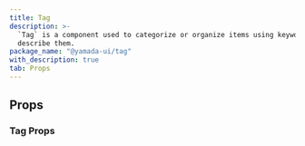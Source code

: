 ```yaml
---
title: Tag
description: >-
  `Tag` is a component used to categorize or organize items using keywords that
  describe them.
package_name: "@yamada-ui/tag"
with_description: true
tab: Props
---
```


## Props

### Tag Props

<PropsCard
  name="colorScheme"
  type='"whiteAlpha" | "blackAlpha" | "gray" | "zinc" | "neutral" | "stone" | "red" | "rose" | "pink" | "orange" | "amber" | "yellow" | "lime" | "green" | "emerald" | "teal" | "cyan" | "sky" | "blue" | "indigo" | "violet" | "purple" | "fuchsia"'
  description="The visual color appearance of the component."
/>
<PropsCard
  name="isDisabled"
  type="boolean"
  description="If `true`, the tag is disabled."
/>
<PropsCard
  name="leftIcon"
  type="ReactElement<any, string | JSXElementConstructor<any>>"
  description="Icon to be displayed to the left of the tag."
/>
<PropsCard
  name="onClose"
  type="MouseEventHandler<HTMLElement>"
  description="Function to be executed when the close button is clicked."
/>
<PropsCard
  name="rightIcon"
  type="ReactElement<any, string | JSXElementConstructor<any>>"
  description="Icon to be displayed to the right of the tag."
/>
<PropsCard
  name="size"
  type='"sm" | "md" | "lg"'
  description="The size of the Tag."
/>
<PropsCard
  name="variant"
  type='"solid" | "subtle" | "outline"'
  description="The variant of the Tag."
/>
